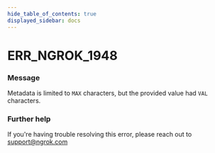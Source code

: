 ```yaml
---
hide_table_of_contents: true
displayed_sidebar: docs
---
```



# ERR_NGROK_1948

### Message

Metadata is limited to `MAX` characters, but the provided value had `VAL` characters.

<ErrorDetails error="err_ngrok_1948" />

### Further help

If you're having trouble resolving this error, please reach out to [support@ngrok.com](mailto:support@ngrok.com?subject=Help%20with%20ERR_NGROK_1948)
